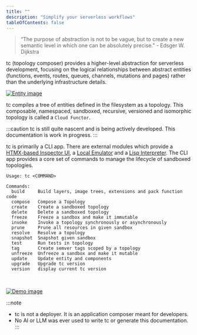 ```yaml
---
title: ""
description: "Simplify your serverless workflows"
tableOfContents: false
---
```


> “The purpose of abstraction is not to be vague, but to create a new semantic level in which one can be absolutely precise.” -  Edsger W. Dijkstra

tc (topology composer) provides a higher-level abstraction for serverless development, focusing on the logical relationships between abstract entities (functions, events, routes, queues, channels, mutations and pages) rather than the underlying infrastructure details.

[![Entity image]][Entity source]

[Entity image]: ../../assets/entities.png
[Entity source]: ../../assets/entities.png


tc compiles a tree of entities defined in the filesystem as a topology. This composable, namespaced, sandboxed, recursive, versioned and isomorphic topology is called a `Cloud Functor`.


:::caution
tc is still quite nascent and is being actively developed. This documentation is work in progress.
:::

tc is primarily a CLI app. There are external modules which provide a [HTMX-based Inspector UI](/extras/inspector/), a [Local Emulator](/extras/emulator/) and a [Lisp Interpreter](/extras/lisp).
The CLI app provides a core set of commands to manage the lifecycle of sandboxed topologies.

```
Usage: tc <COMMAND>

Commands:
  build     Build layers, image trees, extensions and pack function code
  compose   Compose a Topology
  create    Create a sandboxed topology
  delete    Delete a sandboxed topology
  freeze    Freeze a sandbox and make it immutable
  invoke    Invoke a topology synchronously or asynchronously
  prune     Prune all resources in given sandbox
  resolve   Resolve a topology
  snapshot  Snapshot given sandbox
  test      Run tests in topology
  tag       Create semver tags scoped by a topology
  unfreeze  Unfreeze a sandbox and make it mutable
  update    Update entity and components
  upgrade   Upgrade tc version
  version   display current tc version
```

<br/>

[![Demo image]][Demo source]

[Demo image]: ../../assets/peek.gif
[Demo source]: ../../assets/peek.gif


:::note
- tc is not a deployer. It is an application composer meant for developers.
- No AI or LLM was ever used to write tc or generate this documentation.
:::